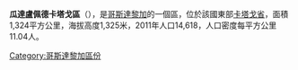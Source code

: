 '''瓜達盧佩德卡塔戈區'''（{{lang-es|Guadalupe de Cartago}}），是[[哥斯達黎加|哥斯達黎加]]的一個區，位於該國東部[[卡塔戈省|卡塔戈省]]，面積1,324平方公里，海拔高度1,325米，2011年人口14,618，人口密度每平方公里11.04人。

{{CostaRica-geo-stub}}
[[Category:哥斯達黎加區份|Category:哥斯達黎加區份]]